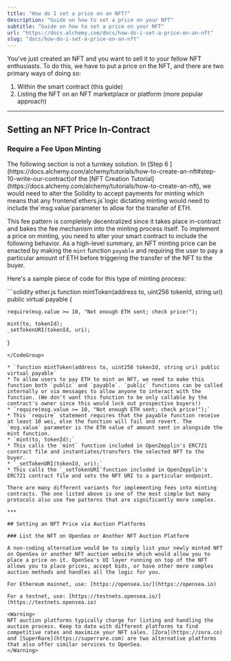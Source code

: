 ```yaml
---
title: "How do I set a price on an NFT?"
description: "Guide on how to set a price on your NFT"
subtitle: "Guide on how to set a price on your NFT"
url: "https://docs.alchemy.com/docs/how-do-i-set-a-price-on-an-nft"
slug: "docs/how-do-i-set-a-price-on-an-nft"
---
```


You've just created an NFT and you want to sell it to your fellow NFT enthusiasts. To do this, we have to put a price on the NFT, and there are two primary ways of doing so:

1. Within the smart contract (this guide)
2. Listing the NFT on an NFT marketplace or platform (more popular approach)

***

## Setting an NFT Price In-Contract

### Require a Fee Upon Minting

<Warning>
  The following section is not a turnkey solution. In [Step 6 ](https://docs.alchemy.com/alchemy/tutorials/how-to-create-an-nft#step-10-write-our-contract)of the [NFT Creation Tutorial](https://docs.alchemy.com/alchemy/tutorials/how-to-create-an-nft), we would need to alter the Solidity to accept payments for minting which means that any frontend`ethers.js`logic dictating minting would need to include the`msg.value`parameter to allow for the transfer of ETH.
</Warning>

This fee pattern is completely decentralized since it takes place in-contract and bakes the fee mechanism into the minting process itself. To implement a price on minting, you need to alter your smart contract to include the following behavior. As a high-level summary, an NFT minting price can be enacted by making the `mint` function `payable` and requiring the user to pay a particular amount of ETH before triggering the transfer of the NFT to the buyer.

Here's a sample piece of code for this type of minting process:

<CodeGroup>
  ```solidity ether.js
  function mintToken(address to, uint256 tokenId, string uri) public virtual payable {
    
    require(msg.value >= 10, "Not enough ETH sent; check price!"); 
    
    mint(to, tokenId);
    _setTokenURI(tokenId, uri);
  }
  ```
</CodeGroup>

* `function mintToken(address to, uint256 tokenId, string uri) public virtual payable`
  * To allow users to pay ETH to mint an NFT, we need to make this function both `public` and `payable`. `public` functions can be called internally or via messages to allow anyone to interact with the function. (We don't want this function to be only callable by the contract's owner since this would lock out prospective buyers!)
* `require(msg.value >= 10, "Not enough ETH sent; check price!");`
  * This `require` statement requires that the payable function receive at least 10 wei, else the function will fail and revert. The `msg.value` parameter is the ETH value of amount sent in alongside the mint function.
* `mint(to, tokenId);`
  * This calls the `mint` function included in OpenZepplin's ERC721 contract file and instantiates/transfers the selected NFT to the buyer.
* `_setTokenURI(tokenId, uri);`
  * This calls the `_setTokenURI`function included in OpenZepplin's ERC721 contract file and sets the NFT URI to a particular endpoint.

There are many different variants for implementing fees into minting contracts. The one listed above is one of the most simple but many protocols also use fee patterns that are significantly more complex.

***

## Setting an NFT Price via Auction Platforms

### List the NFT on OpenSea or Another NFT Auction Platform

A non-coding alternative would be to simply list your newly minted NFT on OpenSea or another NFT auction website which would allow you to place a price on it. OpenSea's UI layer running on top of the NFT allows you to place prices, accept bids, or have other more complex auction methods and handles all the logic for you.

For Ethereum mainnet, use: [https://opensea.io/](https://opensea.io)

For a testnet, use: [https://testnets.opensea.io/](https://testnets.opensea.io)

<Warning>
  NFT auction platforms typically charge for listing and handling the auction process. Keep to date with different platforms to find competitive rates and maximize your NFT sales. [Zora](https://zora.co) and [SuperRare](https://superrare.com) are two alternative platforms that also offer similar services to OpenSea.
</Warning>
